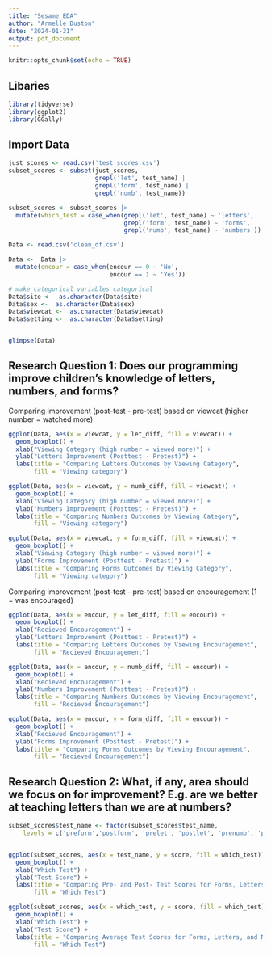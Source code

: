 ```yaml
---
title: "Sesame_EDA"
author: "Armelle Duston"
date: "2024-01-31"
output: pdf_document
---
```


```r
knitr::opts_chunk$set(echo = TRUE)
```

## Libaries
```r
library(tidyverse)
library(ggplot2)
library(GGally)

```


## Import Data
```r
just_scores <- read.csv('test_scores.csv')
subset_scores <- subset(just_scores, 
                        grepl('let', test_name) | 
                        grepl('form', test_name) | 
                        grepl('numb', test_name))

subset_scores <- subset_scores |> 
  mutate(which_test = case_when(grepl('let', test_name) ~ 'letters',
                                grepl('form', test_name) ~ 'forms',
                                grepl('numb', test_name) ~ 'numbers'))

Data <- read.csv('clean_df.csv')

Data <-  Data |> 
  mutate(encour = case_when(encour == 0 ~ 'No',
                            encour == 1 ~ 'Yes'))

# make categorical variables categorical 
Data$site <-  as.character(Data$site)
Data$sex <-  as.character(Data$sex)
Data$viewcat <-  as.character(Data$viewcat)
Data$setting <-  as.character(Data$setting)


glimpse(Data)
```


## Research Question 1: Does our programming improve children’s knowledge of letters, numbers, and forms?

Comparing improvement (post-test - pre-test) based on viewcat (higher number = watched more)
```r

ggplot(Data, aes(x = viewcat, y = let_diff, fill = viewcat)) +
  geom_boxplot() +
  xlab("Viewing Category (high number = viewed more)") + 
  ylab("Letters Improvement (Posttest - Pretest)") + 
  labs(title = "Comparing Letters Outcomes by Viewing Category", 
       fill = "Viewing category")

ggplot(Data, aes(x = viewcat, y = numb_diff, fill = viewcat)) +
  geom_boxplot() +
  xlab("Viewing Category (high number = viewed more)") + 
  ylab("Numbers Improvement (Posttest - Pretest)") + 
  labs(title = "Comparing Numbers Outcomes by Viewing Category", 
       fill = "Viewing category")

ggplot(Data, aes(x = viewcat, y = form_diff, fill = viewcat)) +
  geom_boxplot() +
  xlab("Viewing Category (high number = viewed more)") + 
  ylab("Forms Improvement (Posttest - Pretest)") + 
  labs(title = "Comparing Forms Outcomes by Viewing Category", 
       fill = "Viewing category")

```

Comparing improvement (post-test - pre-test) based on encouragement (1 = was encouraged)
```r

ggplot(Data, aes(x = encour, y = let_diff, fill = encour)) +
  geom_boxplot() +
  xlab("Recieved Encouragement") +
  ylab("Letters Improvement (Posttest - Pretest)") + 
  labs(title = "Comparing Letters Outcomes by Viewing Encouragement",
       fill = "Recieved Encouragement")

ggplot(Data, aes(x = encour, y = numb_diff, fill = encour)) +
  geom_boxplot() +
  xlab("Recieved Encouragement") +
  ylab("Numbers Improvement (Posttest - Pretest)") + 
  labs(title = "Comparing Numbers Outcomes by Viewing Encouragement",
       fill = "Recieved Encouragement")

ggplot(Data, aes(x = encour, y = form_diff, fill = encour)) +
  geom_boxplot() +
  xlab("Recieved Encouragement") +
  ylab("Forms Improvement (Posttest - Pretest)") + 
  labs(title = "Comparing Forms Outcomes by Viewing Encouragement", 
       fill = "Recieved Encouragement")

```



## Research Question 2: What, if any, area should we focus on for improvement?  E.g. are we better at teaching letters than we are at numbers?
```r
subset_scores$test_name <- factor(subset_scores$test_name,
    levels = c('preform','postform', 'prelet', 'postlet', 'prenumb', 'postnumb'),ordered = TRUE)


ggplot(subset_scores, aes(x = test_name, y = score, fill = which_test)) +
  geom_boxplot() +
  xlab("Which Test") + 
  ylab("Test Score") +
  labs(title = "Comparing Pre- and Post- Test Scores for Forms, Letters, and Numbers",
       fill = "Which Test")

ggplot(subset_scores, aes(x = which_test, y = score, fill = which_test)) +
  geom_boxplot() +
  xlab("Which Test") + 
  ylab("Test Score") +
  labs(title = "Comparing Average Test Scores for Forms, Letters, and Numbers",
       fill = "Which Test")
```













